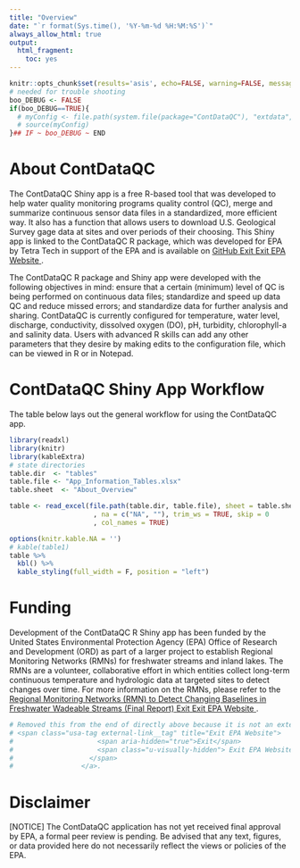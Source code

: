 ```yaml
---
title: "Overview"
date: "`r format(Sys.time(), '%Y-%m-%d %H:%M:%S')`"
always_allow_html: true
output:
  html_fragment:
    toc: yes
---
```


```r
knitr::opts_chunk$set(results='asis', echo=FALSE, warning=FALSE, message = FALSE, fig.align="center")
# needed for trouble shooting
boo_DEBUG <- FALSE
if(boo_DEBUG==TRUE){
  # myConfig <- file.path(system.file(package="ContDataQC"), "extdata", "config.ORIG.R")
  # source(myConfig)
}## IF ~ boo_DEBUG ~ END
```

# About ContDataQC

The ContDataQC Shiny app is a free R-based tool that was developed to help water quality monitoring programs quality control (QC), merge and summarize continuous sensor data files in a standardized, more efficient way. It also has a function that allows users to download U.S. Geological Survey gage data at sites and over periods of their choosing. This Shiny app is linked to the ContDataQC R package, which was developed for EPA by Tetra Tech in support of the EPA and is 
available on <a class="menu__link" href="https://github.com/USEPA/ContDataQC" target="_blank">GitHub<span class="usa-tag external-link__tag" title="Exit EPA Website">
                    <span aria-hidden="true">Exit</span>
                    <span class="u-visually-hidden"> Exit EPA Website</span>
                  </span>
                </a>.

The ContDataQC R package and Shiny app were developed with the following objectives in mind: ensure that a certain (minimum) level of QC is being performed on continuous data files; standardize and speed up data QC and reduce missed errors; and standardize data for further analysis and sharing. ContDataQC is currently configured for temperature, water level, discharge, conductivity, dissolved oxygen (DO), pH, turbidity, chlorophyll-a and salinity data. Users with advanced R skills can add any other parameters that they desire by making edits to the configuration file, which can be viewed in R or in Notepad.

# ContDataQC Shiny App Workflow

The table below lays out the general workflow for using the ContDataQC app.

```r
library(readxl)
library(knitr)
library(kableExtra)
# state directories
table.dir  <- "tables"
table.file <- "App_Information_Tables.xlsx"
table.sheet  <- "About_Overview"

table <- read_excel(file.path(table.dir, table.file), sheet = table.sheet
                     , na = c("NA", ""), trim_ws = TRUE, skip = 0
                     , col_names = TRUE)  

options(knitr.kable.NA = '')
# kable(table1)
table %>% 
  kbl() %>% 
  kable_styling(full_width = F, position = "left")
```

# Funding

Development of the ContDataQC R Shiny app has been funded by the United States 
Environmental Protection Agency (EPA) Office of Research and Development (ORD) as part of a larger project to establish Regional Monitoring Networks (RMNs) for freshwater streams and inland lakes. The RMNs are a volunteer, collaborative effort in which entities collect long-term continuous temperature and hydrologic data at targeted sites to detect changes 
over time. For more information on the RMNs, please refer to the 
<a class="menu__link" href="https://assessments.epa.gov/global/document/&deid=307973" target="_blank">Regional Monitoring Networks (RMN) to Detect Changing Baselines in Freshwater Wadeable Streams (Final Report)<span class="usa-tag external-link__tag" title="Exit EPA Website">
                    <span aria-hidden="true">Exit</span>
                    <span class="u-visually-hidden"> Exit EPA Website</span>
                  </span>
                </a>.

```r

# Removed this from the end of directly above because it is not an external link
# <span class="usa-tag external-link__tag" title="Exit EPA Website">
#                     <span aria-hidden="true">Exit</span>
#                     <span class="u-visually-hidden"> Exit EPA Website</span>
#                   </span>
#                 </a>.
```

# Disclaimer

[NOTICE] The ContDataQC application has not yet received final approval by EPA, a formal peer review is pending. Be advised that any text, figures, or data provided here do not necessarily reflect the views or policies of the EPA.
